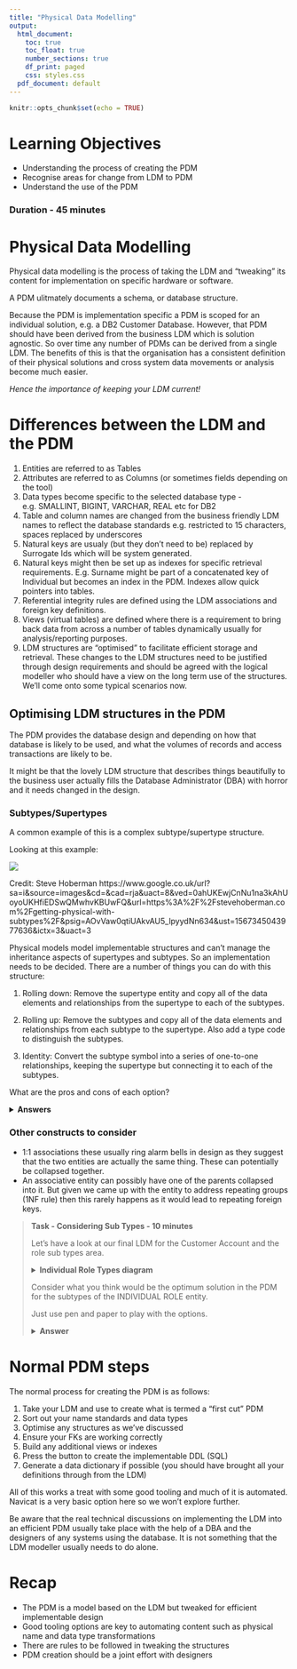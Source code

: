 ---
title: "Physical Data Modelling"
output:
  html_document:
    toc: true
    toc_float: true
    number_sections: true
    df_print: paged
    css: styles.css
  pdf_document: default
---

```{r setup, include=FALSE}
knitr::opts_chunk$set(echo = TRUE)
```

# Learning Objectives

* Understanding the process of creating the PDM
* Recognise areas for change from LDM to PDM
* Understand the use of the PDM

### Duration - 45 minutes

# Physical Data Modelling

Physical data modelling is the process of taking the LDM and "tweaking" its content for implementation on specific hardware or software.

A PDM ulitmately documents a schema, or database structure.

Because the PDM is implementation specific a PDM is scoped for an individual solution, e.g. a DB2 Customer Database.  However, that PDM should have been derived from the business LDM which is solution agnostic.  So over time any number of PDMs can be derived from a single LDM.  The benefits of this is that the organisation has a consistent definition of their physical solutions and cross system data movements or analysis become much easier.

*Hence the importance of keeping your LDM current!*


# Differences between the LDM and the PDM

1. Entities are referred to as Tables
2. Attributes are referred to as Columns (or sometimes fields depending on the tool)
3. Data types become specific to the selected database type - e.g. SMALLINT, BIGINT, VARCHAR, REAL etc for DB2
4. Table and column names are changed from the business friendly LDM names to reflect the database standards e.g. restricted to 15 characters, spaces replaced by underscores
5. Natural keys are usualy (but they don't need to be) replaced by Surrogate Ids which will be system generated.
6. Natural keys might then be set up as indexes for specific retrieval requirements.  E.g. Surname might be part of a concatenated key of Individual but becomes an index in the PDM. Indexes allow quick pointers into tables.
7. Referential integrity rules are defined using the LDM associations and foreign key definitions.
8. Views (virtual tables) are defined where there is a requirement to bring back data from across a number of tables dynamically usually for analysis/reporting purposes.
9. LDM structures are "optimised" to facilitate efficient storage and retrieval.  These changes to the LDM structures need to be justified through design requirements and should be agreed with the logical modeller who should have a view on the long term use of the structures.  We'll come onto some typical scenarios now.


## Optimising LDM structures in the PDM

The PDM provides the database design and depending on how that database is likely to be used, and what the volumes of records and access transactions are likely to be.

It might be that the lovely LDM structure that describes things beautifully to the business user actually fills the Database Administrator (DBA) with horror and it needs changed in the design.

### Subtypes/Supertypes

A common example of this is a complex subtype/supertype structure.

Looking at this example:

![](images/Course subtype.png)

Credit: Steve Hoberman  https://www.google.co.uk/url?sa=i&source=images&cd=&cad=rja&uact=8&ved=0ahUKEwjCnNu1na3kAhUoyoUKHfiEDSwQMwhvKBUwFQ&url=https%3A%2F%2Fstevehoberman.com%2Fgetting-physical-with-subtypes%2F&psig=AOvVaw0qtiUAkvAU5_lpyydNn634&ust=1567345043977636&ictx=3&uact=3

Physical models model implementable structures and can't manage the inheritance aspects of supertypes and subtypes. So an implementation needs to be decided.  There are a number of things you can do with this structure:

1. Rolling down: Remove the supertype entity and copy all of the data elements and relationships from the supertype to each of the subtypes.

2. Rolling up: Remove the subtypes and copy all of the data elements and relationships from each subtype to the supertype. Also add a type code to distinguish the subtypes.

3. Identity: Convert the subtype symbol into a series of one-to-one relationships, keeping the supertype but connecting it to each of the subtypes.


What are the pros and cons of each option?

<details>
<summary>**Answers**</summary>

Option 1 means that the **Learning Track** rule is retained but there is a duplicate of the *Taught At* relationship and the *Require as prerequisite* relationship would need to be moved to a new *Workshop/Workshop* relationship and added from **Workshop** to **Lecture**.

Option 2 would simplify the model but you would lose the rule that it is only a **Course** of type **Workshop** that is a prerequisite to anything and you also lose the fact that a **Learning Track** consists of many **Lectures** but only one **Workshop**. 

Option 3 makes for rather a convoluted path to get to **Workshop** or **Lecture** and without a typing on the supertype you don't know which leg to go down from the course.

Option 1 is the most common implementation option as it retains the flexibility of the subtype definitions even though it introduced duplicate structures (note this is not data duplication or redundancy).  

However, if your structures were very simple, there were not different relationships at the subtype level, and you were not expecting a plethora of new subtypes in the future then Option 2 would probably be the preferred approach.

Option 3 isn't a common implementation pattern as it introduces an extra layer of navigation.

</details>


### Other constructs to consider

* 1:1 associations these usually ring alarm bells in design as they suggest that the two entities are actually the same thing.  These can potentially be collapsed together.
* An associative entity can possibly have one of the parents collapsed into it.  But given we came up with the entity to address repeating groups (1NF rule) then this rarely happens as it would lead to repeating foreign keys.


<blockquote class = 'task'>

**Task - Considering Sub Types - 10 minutes**

Let's have a look at our final LDM for the Customer Account and the role sub types area.

<details>
<summary>**Individual Role Types diagram**</summary>

![](images/Individual Role Subtypes.png)

</details>

Consider what you think would be the optimum solution in the PDM for the subtypes of the INDIVIDUAL ROLE entity.  

Just use pen and paper to play with the options.


<details>
<summary>**Answer**</summary>

We have two possible options:
<br>
![](images/Individual Role Option 1.png)

<br>
![](images/Individual Role Option 2.png)

As we discussed before, there are pros and cons to all options but in this case the preferred solution would probably be option 1 - rolling down the supertype into the differences in attributes and relationships of the subtypes.

</details>

</blockquote>


# Normal PDM steps

The normal process for creating the PDM is as follows:

1. Take your LDM and use to create what is termed a "first cut" PDM
2. Sort out your name standards and data types
3. Optimise any structures as we've discussed
4. Ensure your FKs are working correctly 
5. Build any additional views or indexes
6. Press the button to create the implementable DDL (SQL)
7. Generate a data dictionary if possible (you should have brought all your definitions through from the LDM)

All of this works a treat with some good tooling and much of it is automated.  Navicat is a very basic option here so we won't explore further.

Be aware that the real technical discussions on implementing the LDM into an efficient PDM usually take place with the help of a DBA and the designers of any systems using the database.  It is not something that the LDM modeller usually needs to do alone.


# Recap

* The PDM is a model based on the LDM but tweaked for efficient implementable design
* Good tooling options are key to automating content such as physical name and data type transformations
* There are rules to be followed in tweaking the structures
* PDM creation should be a joint effort with designers


